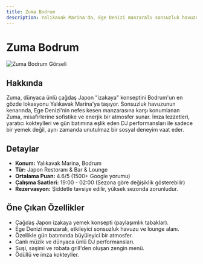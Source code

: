 ```yaml
---
title: Zuma Bodrum
description: Yalıkavak Marina'da, Ege Denizi manzaralı sonsuzluk havuzu kenarında yer alan dünyaca ünlü çağdaş Japon restoranı ve barı.
---
```


# Zuma Bodrum

![Zuma Bodrum Görseli](https://res.cloudinary.com/djzzikcey/image/upload/v1752958024/jhq8nrn35a1zvlwn9vrj.jpg)

## Hakkında
Zuma, dünyaca ünlü çağdaş Japon "izakaya" konseptini Bodrum'un en gözde lokasyonu Yalıkavak Marina'ya taşıyor. Sonsuzluk havuzunun kenarında, Ege Denizi'nin nefes kesen manzarasına karşı konumlanan Zuma, misafirlerine sofistike ve enerjik bir atmosfer sunar. İmza lezzetleri, yaratıcı kokteylleri ve gün batımına eşlik eden DJ performansları ile sadece bir yemek değil, aynı zamanda unutulmaz bir sosyal deneyim vaat eder.

## Detaylar
- **Konum:** Yalıkavak Marina, Bodrum
- **Tür:** Japon Restoranı & Bar & Lounge
- **Ortalama Puan:** 4.6/5 (1500+ Google yorumu)
- **Çalışma Saatleri:** 19:00 - 02:00 (Sezona göre değişiklik gösterebilir)
- **Rezervasyon:** Şiddetle tavsiye edilir, yüksek sezonda zorunludur.

## Öne Çıkan Özellikler
- Çağdaş Japon izakaya yemek konsepti (paylaşımlık tabaklar).
- Ege Denizi manzaralı, etkileyici sonsuzluk havuzu ve lounge alanı.
- Özellikle gün batımında büyüleyici bir atmosfer.
- Canlı müzik ve dünyaca ünlü DJ performansları.
- Suşi, saşimi ve robata grill'den oluşan zengin menü.
- Ödüllü ve imza kokteyller.
